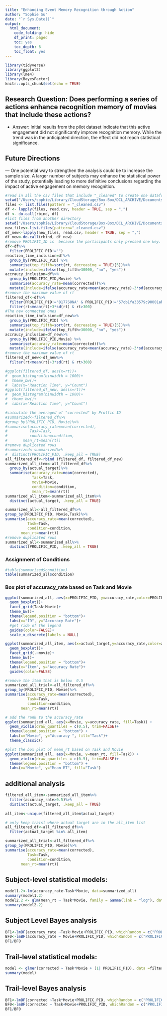 ```yaml
---
title: "Enhancing Event Memory Recognition through Action"
author: "Sophie Su"
date: "`r Sys.Date()`"
output: 
  html_document:
    code_folding: hide
    df_print: paged
    toc: yes
    toc_depth: 6
    toc_float: yes
---
```


```r
library(tidyverse)
library(ggplot2)
library(lme4)
library(BayesFactor)
knitr::opts_chunk$set(echo = TRUE)
```


## Research Question: Does performing a series of actions enhance recognition memory of movies that include these actions? 
  - Answer: Initial results from the pilot dataset indicate that this active engagement did not significantly improve recognition memory. While the trend was in the anticipated direction, the effect did not reach statistical significance.
  
## Future Directions

  — One potential way to strengthen the analysis could be to increase the sample size. A larger number of subjects may enhance the statistical power of the study, potentially leading to more definitive conclusions regarding the impact of active engagement on memory recognition.
  

```r
#read in all the csv files that include "_cleaned" to create one dataframe
setwd("/Users/sophie/Library/CloudStorage/Box-Box/DCL_ARCHIVE/Documents/Events/exp168_ActionsInfluenceMemory/act_mem_pilot_cleaned")
files <- list.files(pattern = "_cleaned.csv")
df <- lapply(files, read.csv, header = TRUE, sep = ",")
df <- do.call(rbind, df)
#list files from another directory 
setwd("/Users/sophie/Library/CloudStorage/Box-Box/DCL_ARCHIVE/Documents/Events/exp168_ActionsInfluenceMemory/SONA_act_event_mem_cleaned")
new_files<-list.files(pattern="_cleaned.csv")
df_new<-lapply(new_files, read.csv, header = TRUE, sep = ",")
df_new<-do.call(rbind, df_new)
#remove PROLIFIC_ID is  because the participants only pressed one key. 
df<-df%>%
  filter(PROLIFIC_PID!="")
reaction_time_inclusion=df%>%
  group_by(PROLIFIC_PID) %>%
  summarise(top_fifth=sort(rt, decreasing = TRUE)[5])%>% 
  mutate(include=ifelse(top_fifth>30000, "no", "yes"))
accraucy_inclusion=df%>%
  group_by(PROLIFIC_PID,Movie) %>%
  summarise(accuracy_rate=mean(corrected))%>% 
  mutate(include=ifelse(accuracy_rate<mean(accuracy_rate)-3*sd(accuracy_rate), "no", "yes"))
#remove the maximum value of rt 
filtered_df<-df%>%
  filter(PROLIFIC_PID!='8177SONA' & PROLIFIC_PID!="57cb1fa33579c90001ab5183"& PROLIFIC_PID!="64050cfd151bc9945fd3eac9" & PROLIFIC_PID!="59894fbbda239a0001fb8e16s")%>%
  filter(rt<mean(rt)+3*sd(rt) & rt>300)
#The new connected ones
reaction_time_inclusion=df_new%>%
  group_by(PROLIFIC_PID) %>%
  summarise(top_fifth=sort(rt, decreasing = TRUE)[5])%>% 
  mutate(include=ifelse(top_fifth>30000, "no", "yes"))
accraucy_inclusion=df_new%>%
  group_by(PROLIFIC_PID,Movie) %>%
  summarise(accuracy_rate=mean(corrected))%>% 
  mutate(include=ifelse(accuracy_rate<mean(accuracy_rate)-3*sd(accuracy_rate), "no", "yes"))
#remove the maximum value of rt 
filtered_df_new<-df_new%>%
  filter(rt<mean(rt)+3*sd(rt) & rt>300)
```


```r
#ggplot(filtered_df, aes(x=rt))+
#  geom_histogram(binwidth = 1000)+
#  theme_bw()+
#  labs(x="Reaction Time", y="Count")
#ggplot(filtered_df_new, aes(x=rt))+
#  geom_histogram(binwidth = 1000)+
#  theme_bw()+
#  labs(x="Reaction Time", y="Count")
```


```r
#calculate the averaged of "corrected" by Prolfic ID
#summarized<-filtered_df%>%
#group_by(PROLIFIC_PID, Movie)%>%
#summarise(accuracy_rate=mean(corrected), 
#          Task=Task,
#          condition=condition,
#       mean_rt=mean(rt))
#remove duplicated rows 
#summarized<-summarized%>%
#  distinct(PROLIFIC_PID, .keep_all = TRUE)
all_filtered_df<-rbind (filtered_df, filtered_df_new)
summarized_all_item<-all_filtered_df%>%
  group_by(actual_target)%>%
  summarise(accuracy_rate=mean(corrected), 
            Task=Task,
            movie=Movie, 
            condition=condition,
            mean_rt=mean(rt))
summarized_all_item<-summarized_all_item%>%
  distinct(actual_target, .keep_all = TRUE)

summarized_all<-all_filtered_df%>%
group_by(PROLIFIC_PID, Movie,Task)%>%
summarise(accuracy_rate=mean(corrected), 
          Task=Task,
          condition=condition,
       mean_rt=mean(rt))
#remove duplicated rows 
summarized_all<-summarized_all%>%
  distinct(PROLIFIC_PID, .keep_all = TRUE)
```

### Assignment of Conditions
```r
#table(summarized$condition)
table(summarized_all$condition)
```


### Box plot of accuracy_rate based on Task and Movie
```r
ggplot(summarized_all, aes(x=PROLIFIC_PID, y=accuracy_rate,color=PROLIFIC_PID))+
  geom_boxplot()+
  facet_grid(Task~Movie)+
  theme_bw()+
  theme(legend.position = "bottom")+
  labs(x="ID", y="Accuracy Rate")+
  #get ride of the legend
  guides(color=FALSE)+
  scale_x_discrete(labels = NULL)

ggplot(summarized_all_item, aes(x=actual_target,y=accuracy_rate,color=actual_target))+
  geom_boxplot()+
  facet_grid(.~movie)+
  theme_bw()+
  theme(legend.position = "bottom")+
  labs(x="Item", y="Accuracy Rate")+
  guides(color=FALSE)

#remove the item that is below  0.5
summarized_all_trial<-all_filtered_df%>%
group_by(PROLIFIC_PID, Movie)%>%
summarise(accuracy_rate=mean(corrected), 
          Task=Task,
          condition=condition,
       mean_rt=mean(rt))

# add the rank to the accuracy_rate
ggplot(summarized_all, aes(x=Movie, y=accuracy_rate, fill=Task)) +
  geom_violin(draw_quantiles = c(0.5), trim=FALSE)+
  theme(legend.position = "bottom") +
  labs(x="Movie", y="Accuracy ", fill="Task")+
  theme_classic()

#plot the box plot of mean_rt based on Task and Movie
ggplot(summarized_all, aes(x=Movie, y=mean_rt, fill=Task)) +
  geom_violin(draw_quantiles = c(0.5), trim=FALSE)+
  theme(legend.position = "bottom") +
  labs(x="Movie", y="Mean RT", fill="Task")
```

## additional analysis
```r
filtered_all_item<-summarized_all_item%>%
  filter(accuracy_rate>0.5)%>%
  distinct(actual_target, .keep_all = TRUE)
  
all_item<-unique(filtered_all_item$actual_target)

# only keep traisl where actual target are in the all_item list 
all_filtered_df<-all_filtered_df%>%
  filter(actual_target %in% all_item)

summarized_all_trial<-all_filtered_df%>%
group_by(PROLIFIC_PID, Movie)%>%
summarise(accuracy_rate=mean(corrected), 
          Task=Task,
          condition=condition,
       mean_rt=mean(rt))
```

## Subject-level statistical models: 
```r
model1.2<-lm(accuracy_rate~Task*Movie, data=summarized_all)
summary(model1.2)
model2.2 <- glm(mean_rt ~ Task*Movie, family = Gamma(link = "log"), data = summarized_all)
summary(model2.2)
```

## Subject Level Bayes analysis
```r
BF1<-lmBF(accuracy_rate ~Task+Movie+PROLIFIC_PID, whichRandom = c("PROLIFIC_PID", "Movie"),data.frame(summarized_all))
BF0<-lmBF(accuracy_rate ~ Movie+PROLIFIC_PID, whichRandom = c("PROLIFIC_PID", "Movie"),data.frame(summarized_all))
BF1/BF0 
```

## Trail-level statistical models: 
```r
model <- glmer(corrected ~ Task*Movie + (1| PROLIFIC_PID), data =filtered_df_new, family = binomial)
summary(model)
```

## Trail-level Bayes analysis
```r
BF1<-lmBF(corrected ~Task*Movie+PROLIFIC_PID, whichRandom = c("PROLIFIC_PID"),data.frame(filtered_df))
BF0<-lmBF(corrected ~ Task+Movie+PROLIFIC_PID, whichRandom = c("PROLIFIC_PID"),data.frame(filtered_df))
BF1/BF0 
```
